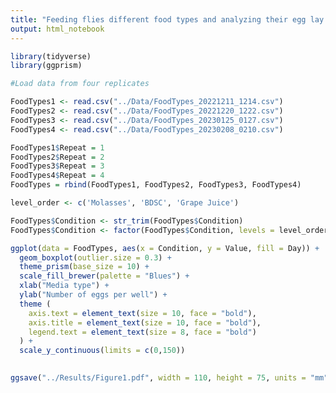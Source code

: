 ```yaml
---
title: "Feeding flies different food types and analyzing their egg lay number"
output: html_notebook
---
```


```r
library(tidyverse)
library(ggprism)
```

```r
#Load data from four replicates

FoodTypes1 <- read.csv("../Data/FoodTypes_20221211_1214.csv")
FoodTypes2 <- read.csv("../Data/FoodTypes_20221220_1222.csv")
FoodTypes3 <- read.csv("../Data/FoodTypes_20230125_0127.csv")
FoodTypes4 <- read.csv("../Data/FoodTypes_20230208_0210.csv")
```

```r
FoodTypes1$Repeat = 1
FoodTypes2$Repeat = 2
FoodTypes3$Repeat = 3
FoodTypes4$Repeat = 4
FoodTypes = rbind(FoodTypes1, FoodTypes2, FoodTypes3, FoodTypes4)
```

```r
level_order <- c('Molasses', 'BDSC', 'Grape Juice')

FoodTypes$Condition <- str_trim(FoodTypes$Condition)
FoodTypes$Condition <- factor(FoodTypes$Condition, levels = level_order)

ggplot(data = FoodTypes, aes(x = Condition, y = Value, fill = Day)) + 
  geom_boxplot(outlier.size = 0.3) +
  theme_prism(base_size = 10) +
  scale_fill_brewer(palette = "Blues") +
  xlab("Media type") +
  ylab("Number of eggs per well") +
  theme (
    axis.text = element_text(size = 10, face = "bold"),
    axis.title = element_text(size = 10, face = "bold"),
    legend.text = element_text(size = 8, face = "bold")
  ) +
  scale_y_continuous(limits = c(0,150))
  

ggsave("../Results/Figure1.pdf", width = 110, height = 75, units = "mm")
```


